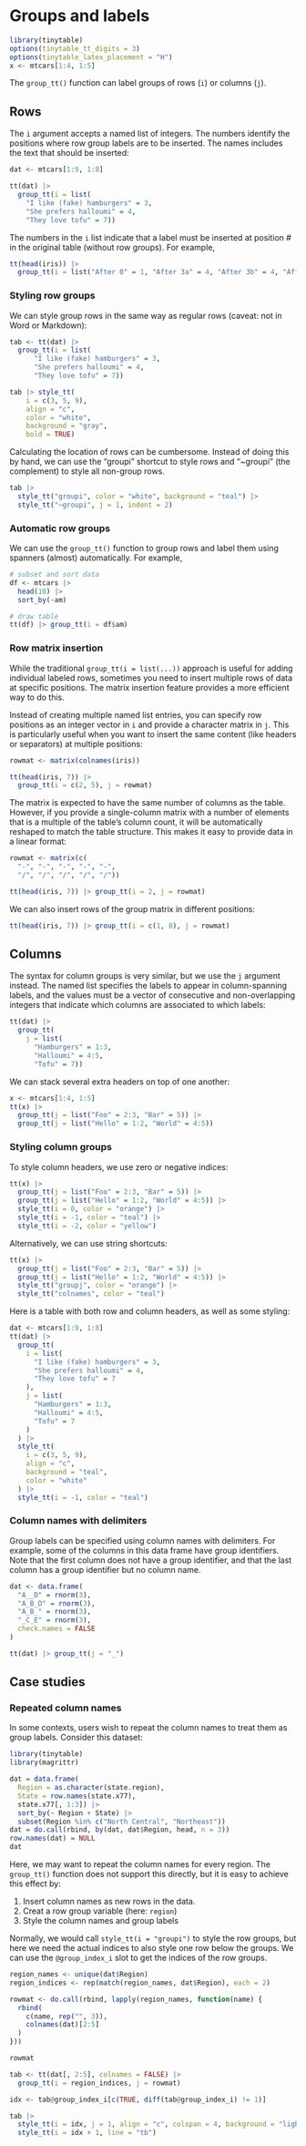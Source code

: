 # Groups and labels

```{=html}
<script id="MathJax-script" async src="https://cdn.jsdelivr.net/npm/mathjax@3/es5/tex-mml-chtml.js"></script>
<script>
MathJax = {
  tex: {
    inlineMath: [['$', '$'], ['\\(', '\\)']]
  },
  svg: {
    fontCache: 'global'
  }
};
</script>
```

```r
library(tinytable)
options(tinytable_tt_digits = 3)
options(tinytable_latex_placement = "H")
x <- mtcars[1:4, 1:5]
```

The `group_tt()` function can label groups of rows (`i`) or columns (`j`).

## Rows

The `i` argument accepts a named list of integers. The numbers identify the positions where row group labels are to be inserted. The names includes the text that should be inserted:

```r
dat <- mtcars[1:9, 1:8]

tt(dat) |>
  group_tt(i = list(
    "I like (fake) hamburgers" = 3,
    "She prefers halloumi" = 4,
    "They love tofu" = 7))
```

The numbers in the `i` list indicate that a label must be inserted at position # in the original table (without row groups). For example,

```r
tt(head(iris)) |>
  group_tt(i = list("After 0" = 1, "After 3a" = 4, "After 3b" = 4, "After 5" = 6))
```

### Styling row groups


We can style group rows in the same way as regular rows (caveat: not in Word or Markdown):

```r
tab <- tt(dat) |>
  group_tt(i = list(
      "I like (fake) hamburgers" = 3,
      "She prefers halloumi" = 4,
      "They love tofu" = 7))

tab |> style_tt(
    i = c(3, 5, 9),
    align = "c",
    color = "white",
    background = "gray",
    bold = TRUE)
```

Calculating the location of rows can be cumbersome. Instead of doing this by hand, we can use the "groupi" shortcut to style rows and "~groupi" (the complement) to style all non-group rows.

```r
tab |> 
  style_tt("groupi", color = "white", background = "teal") |>
  style_tt("~groupi", j = 1, indent = 2)
```

### Automatic row groups

We can use the `group_tt()` function to group rows and label them using spanners (almost) automatically. For example,

```r
# subset and sort data
df <- mtcars |> 
  head(10) |>
  sort_by(~am)

# draw table
tt(df) |> group_tt(i = df$am)
```

### Row matrix insertion

While the traditional `group_tt(i = list(...))` approach is useful for adding individual labeled rows, sometimes you need to insert multiple rows of data at specific positions. The matrix insertion feature provides a more efficient way to do this.

Instead of creating multiple named list entries, you can specify row positions as an integer vector in `i` and provide a character matrix in `j`. This is particularly useful when you want to insert the same content (like headers or separators) at multiple positions:

```r
rowmat <- matrix(colnames(iris))

tt(head(iris, 7)) |>
  group_tt(i = c(2, 5), j = rowmat)
```

The matrix is expected to have the same number of columns as the table. However, if you provide a single-column matrix with a number of elements that is a multiple of the table's column count, it will be automatically reshaped to match the table structure. This makes it easy to provide data in a linear format:

```r
rowmat <- matrix(c(
  "-", "-", "-", "-", "-",
  "/", "/", "/", "/", "/"))

tt(head(iris, 7)) |> group_tt(i = 2, j = rowmat) 
```

We can also insert rows of the group matrix in different positions:

```r
tt(head(iris, 7)) |> group_tt(i = c(1, 8), j = rowmat)
```

## Columns

The syntax for column groups is very similar, but we use the `j` argument instead. The named list specifies the labels to appear in column-spanning labels, and the values must be a vector of consecutive and non-overlapping integers that indicate which columns are associated to which labels:

```r
tt(dat) |>
  group_tt(
    j = list(
      "Hamburgers" = 1:3,
      "Halloumi" = 4:5,
      "Tofu" = 7))
```

We can stack several extra headers on top of one another:

```r
x <- mtcars[1:4, 1:5]
tt(x) |>
  group_tt(j = list("Foo" = 2:3, "Bar" = 5)) |>
  group_tt(j = list("Hello" = 1:2, "World" = 4:5))
```

### Styling column groups

To style column headers, we use zero or negative indices:

```r
tt(x) |>
  group_tt(j = list("Foo" = 2:3, "Bar" = 5)) |>
  group_tt(j = list("Hello" = 1:2, "World" = 4:5)) |>
  style_tt(i = 0, color = "orange") |>
  style_tt(i = -1, color = "teal") |>
  style_tt(i = -2, color = "yellow")
```

Alternatively, we can use string shortcuts:

```r
tt(x) |>
  group_tt(j = list("Foo" = 2:3, "Bar" = 5)) |>
  group_tt(j = list("Hello" = 1:2, "World" = 4:5)) |>
  style_tt("groupj", color = "orange") |>
  style_tt("colnames", color = "teal")


```

Here is a table with both row and column headers, as well as some styling:

```r
dat <- mtcars[1:9, 1:8]
tt(dat) |>
  group_tt(
    i = list(
      "I like (fake) hamburgers" = 3,
      "She prefers halloumi" = 4,
      "They love tofu" = 7
    ),
    j = list(
      "Hamburgers" = 1:3,
      "Halloumi" = 4:5,
      "Tofu" = 7
    )
  ) |>
  style_tt(
    i = c(3, 5, 9),
    align = "c",
    background = "teal",
    color = "white"
  ) |>
  style_tt(i = -1, color = "teal")
```

### Column names with delimiters

Group labels can be specified using column names with delimiters. For example, some of the columns in this data frame have group identifiers. Note that the first column does not have a group identifier, and that the last column has a group identifier but no column name.

```r
dat <- data.frame(
  "A__D" = rnorm(3),
  "A_B_D" = rnorm(3),
  "A_B_" = rnorm(3),
  "_C_E" = rnorm(3),
  check.names = FALSE
)

tt(dat) |> group_tt(j = "_")
```

## Case studies

### Repeated column names

In some contexts, users wish to repeat the column names to treat them as group labels. Consider this dataset:

```r
library(tinytable)
library(magrittr)

dat = data.frame(
  Region = as.character(state.region),
  State = row.names(state.x77), 
  state.x77[, 1:3]) |>
  sort_by(~ Region + State) |>
  subset(Region %in% c("North Central", "Northeast"))
dat = do.call(rbind, by(dat, dat$Region, head, n = 3))
row.names(dat) = NULL
dat
```

Here, we may want to repeat the column names for every region. The `group_tt()` function does not support this directly, but it is easy to achieve this effect by:

1. Insert column names as new rows in the data.
2. Creat a row group variable (here: `region`)
3. Style the column names and group labels

Normally, we would call `style_tt(i = "groupi")` to style the row groups, but here we need the actual indices to also style one row below the groups. We can use the `@group_index_i` slot to get the indices of the row groups.

```r
region_names <- unique(dat$Region)
region_indices <- rep(match(region_names, dat$Region), each = 2)

rowmat <- do.call(rbind, lapply(region_names, function(name) {
  rbind(
    c(name, rep("", 3)),
    colnames(dat)[2:5]
  )
}))

rowmat
```

```r
tab <- tt(dat[, 2:5], colnames = FALSE) |>
  group_tt(i = region_indices, j = rowmat)

idx <- tab@group_index_i[c(TRUE, diff(tab@group_index_i) != 1)]

tab |>
  style_tt(i = idx, j = 1, align = "c", colspan = 4, background = "lightgrey", line = "b") |>
  style_tt(i = idx + 1, line = "tb")
```

